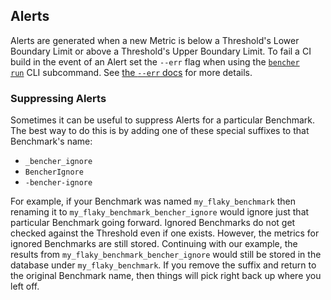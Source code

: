 ## Alerts
Alerts are generated when a new Metric is below a Threshold's Lower Boundary Limit or above a Threshold's Upper Boundary Limit.
To fail a CI build in the event of an Alert set the `--err` flag when using the <code><a href="/docs/explanation/bencher-run/">bencher run</a></code> CLI subcommand.
See [the `--err` docs](/docs/explanation/bencher-run/#--err) for more details.

### Suppressing Alerts
Sometimes it can be useful to suppress Alerts for a particular Benchmark.
The best way to do this is by adding one of these special suffixes to that Benchmark's name:

- `_bencher_ignore`
- `BencherIgnore`
- `-bencher-ignore`

For example, if your Benchmark was named `my_flaky_benchmark` then renaming it to `my_flaky_benchmark_bencher_ignore`
would ignore just that particular Benchmark going forward.
Ignored Benchmarks do not get checked against the Threshold even if one exists.
However, the metrics for ignored Benchmarks are still stored.
Continuing with our example, the results from `my_flaky_benchmark_bencher_ignore` would still be stored in the database under `my_flaky_benchmark`.
If you remove the suffix and return to the original Benchmark name,
then things will pick right back up where you left off.
